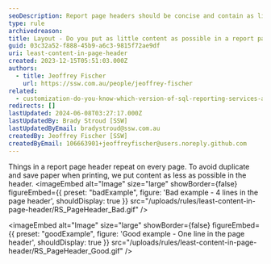 ```yaml
---
seoDescription: Report page headers should be concise and contain as little content as possible to avoid duplication on every page. This approach helps save paper when printing and keeps the report organized.
type: rule
archivedreason:
title: Layout - Do you put as little content as possible in a report page header?
guid: 03c32a52-f888-45b9-a6c3-9815f72ae9df
uri: least-content-in-page-header
created: 2023-12-15T05:51:03.000Z
authors:
  - title: Jeoffrey Fischer
    url: https://ssw.com.au/people/jeoffrey-fischer
related:
  - customization-do-you-know-which-version-of-sql-reporting-services-and-visual-studio-you-are-using
redirects: []
lastUpdated: 2024-06-08T03:27:17.000Z
lastUpdatedBy: Brady Stroud [SSW]
lastUpdatedByEmail: bradystroud@ssw.com.au
createdBy: Jeoffrey Fischer [SSW]
createdByEmail: 106663901+jeoffreyfischer@users.noreply.github.com
---
```


Things in a report page header repeat on every page. To avoid duplicate and save paper when printing, we put content as less as possible in the header.
<imageEmbed
  alt="Image"
  size="large"
  showBorder={false}
  figureEmbed={{
    preset: "badExample",
    figure: 'Bad example - 4 lines in the page header',
    shouldDisplay: true
  }}
  src="/uploads/rules/least-content-in-page-header/RS_PageHeader_Bad.gif"
/>

<imageEmbed
  alt="Image"
  size="large"
  showBorder={false}
  figureEmbed={{
    preset: "goodExample",
    figure: 'Good example - One line in the page header',
    shouldDisplay: true
  }}
  src="/uploads/rules/least-content-in-page-header/RS_PageHeader_Good.gif"
/>
